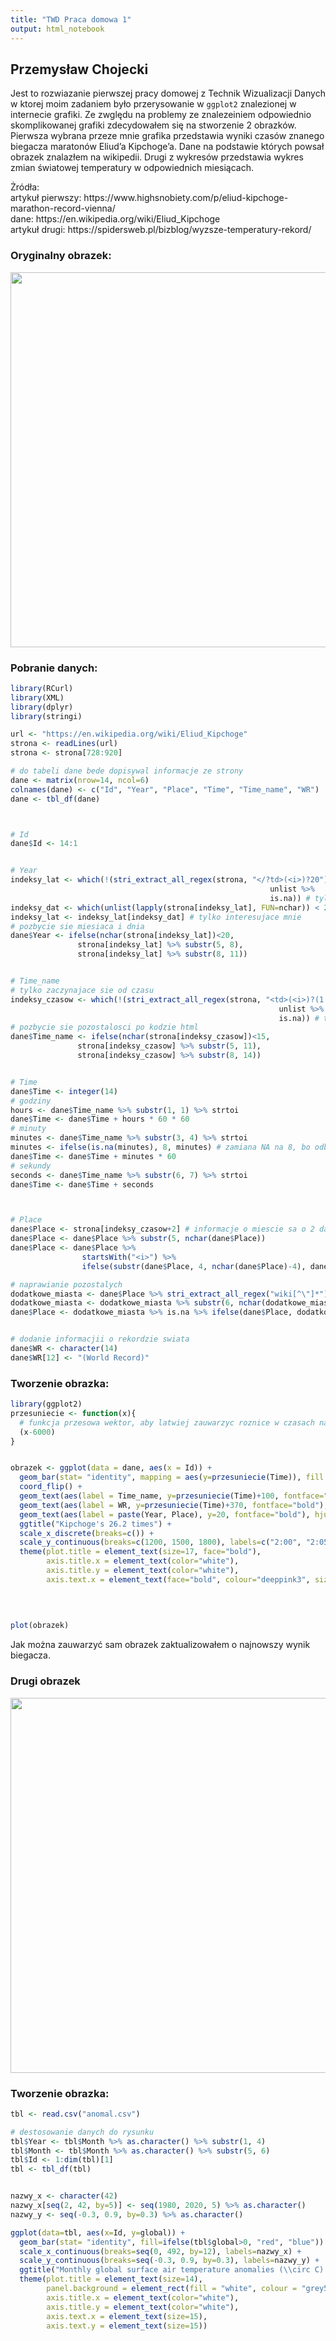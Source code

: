 ```yaml
---
title: "TWD Praca domowa 1"
output: html_notebook
---
```

## Przemysław Chojecki


Jest to rozwiazanie pierwszej pracy domowej z Technik Wizualizacji Danych w ktorej moim zadaniem było przerysowanie w `ggplot2` znalezionej w internecie grafiki. Ze zwględu na problemy ze znalezeiniem odpowiednio skomplikowanej grafiki zdecydowałem się na stworzenie $2$ obrazków. Pierwsza wybrana przeze mnie grafika przedstawia wyniki czasów znanego biegacza maratonów Eliud'a Kipchoge'a. Dane na podstawie których powsał obrazek znalazłem na wikipedii. Drugi z wykresów przedstawia wykres zmian światowej temperatury w odpowiednich miesiącach.\

Żródła:\
artykuł pierwszy: https://www.highsnobiety.com/p/eliud-kipchoge-marathon-record-vienna/ \
dane: https://en.wikipedia.org/wiki/Eliud_Kipchoge \
artykuł drugi: https://spidersweb.pl/bizblog/wyzsze-temperatury-rekord/

### Oryginalny obrazek:\
![](wykres.jpg){width=600px}


### Pobranie danych:
```r
library(RCurl)
library(XML)
library(dplyr)
library(stringi)

url <- "https://en.wikipedia.org/wiki/Eliud_Kipchoge"
strona <- readLines(url)
strona <- strona[728:920]

# do tabeli dane bede dopisywal informacje ze strony
dane <- matrix(nrow=14, ncol=6)
colnames(dane) <- c("Id", "Year", "Place", "Time", "Time_name", "WR")
dane <- tbl_df(dane)



# Id
dane$Id <- 14:1


# Year
indeksy_lat <- which(!(stri_extract_all_regex(strona, "</?td>(<i>)?20") %>%
                                                          unlist %>%
                                                          is.na)) # tylko zaczynajace sie od roku
indeksy_dat <- which(unlist(lapply(strona[indeksy_lat], FUN=nchar)) < 25) # indeksy dat
indeksy_lat <- indeksy_lat[indeksy_dat] # tylko interesujace mnie
# pozbycie sie miesiaca i dnia
dane$Year <- ifelse(nchar(strona[indeksy_lat])<20,
               strona[indeksy_lat] %>% substr(5, 8),
               strona[indeksy_lat] %>% substr(8, 11))


# Time_name
# tylko zaczynajace sie od czasu
indeksy_czasow <- which(!(stri_extract_all_regex(strona, "<td>(<i>)?(1|2):") %>%
                                                            unlist %>%
                                                            is.na)) # tylko zaczynajace sie od roku
# pozbycie sie pozostalosci po kodzie html
dane$Time_name <- ifelse(nchar(strona[indeksy_czasow])<15,
               strona[indeksy_czasow] %>% substr(5, 11),
               strona[indeksy_czasow] %>% substr(8, 14))


# Time
dane$Time <- integer(14)
# godziny
hours <- dane$Time_name %>% substr(1, 1) %>% strtoi
dane$Time <- dane$Time + hours * 60 * 60
# minuty
minutes <- dane$Time_name %>% substr(3, 4) %>% strtoi
minutes <- ifelse(is.na(minutes), 8, minutes) # zamiana NA na 8, bo odbywa sie pomylka # TODO
dane$Time <- dane$Time + minutes * 60
# sekundy
seconds <- dane$Time_name %>% substr(6, 7) %>% strtoi
dane$Time <- dane$Time + seconds



# Place
dane$Place <- strona[indeksy_czasow+2] # informacje o miescie sa o 2 dalej niz o czasie
dane$Place <- dane$Place %>% substr(5, nchar(dane$Place))
dane$Place <- dane$Place %>%
                startsWith("<i>") %>%
                ifelse(substr(dane$Place, 4, nchar(dane$Place)-4), dane$Place) # pozbycie sie <i>

# naprawianie pozostalych
dodatkowe_miasta <- dane$Place %>% stri_extract_all_regex("wiki[^\"]*") %>% unlist # wybor nazwy misat regex'em
dodatkowe_miasta <- dodatkowe_miasta %>% substr(6, nchar(dodatkowe_miasta))        # pozbycie sie pozostalosci
dane$Place <- dodatkowe_miasta %>% is.na %>% ifelse(dane$Place, dodatkowe_miasta)  # wpisanie do tabeli danych


# dodanie informacjii o rekordzie swiata
dane$WR <- character(14)
dane$WR[12] <- "(World Record)"
```


### Tworzenie obrazka:
```r
library(ggplot2)
przesuniecie <- function(x){
  # funkcja przesowa wektor, aby latwiej zauwarzyc roznice w czasach na obrazku
  (x-6000)
}


obrazek <- ggplot(data = dane, aes(x = Id)) + 
  geom_bar(stat= "identity", mapping = aes(y=przesuniecie(Time)), fill = "deeppink3", width=.75) + 
  coord_flip() +
  geom_text(aes(label = Time_name, y=przesuniecie(Time)+100, fontface="bold"), colour="deeppink3", size=3.5) +
  geom_text(aes(label = WR, y=przesuniecie(Time)+370, fontface="bold"), colour="deeppink3", size=3.5) + 
  geom_text(aes(label = paste(Year, Place), y=20, fontface="bold"), hjust=0, colour="white", size = 4.5) +
  ggtitle("Kipchoge's 26.2 times") + 
  scale_x_discrete(breaks=c()) + 
  scale_y_continuous(breaks=c(1200, 1500, 1800), labels=c("2:00", "2:05", "2:10")) +
  theme(plot.title = element_text(size=17, face="bold"),
        axis.title.x = element_text(color="white"),
        axis.title.y = element_text(color="white"),
        axis.text.x = element_text(face="bold", colour="deeppink3", size=10))
  
  
  

plot(obrazek)
```


Jak można zauwarzyć sam obrazek zaktualizowałem o najnowszy wynik biegacza.


### Drugi obrazek
![](obrazek2.png){width=600px}


### Tworzenie obrazka:
```r
tbl <- read.csv("anomal.csv")

# destosowanie danych do rysunku
tbl$Year <- tbl$Month %>% as.character() %>% substr(1, 4)
tbl$Month <- tbl$Month %>% as.character() %>% substr(5, 6)
tbl$Id <- 1:dim(tbl)[1]
tbl <- tbl_df(tbl)


nazwy_x <- character(42)
nazwy_x[seq(2, 42, by=5)] <- seq(1980, 2020, 5) %>% as.character()
nazwy_y <- seq(-0.3, 0.9, by=0.3) %>% as.character()

ggplot(data=tbl, aes(x=Id, y=global)) +
  geom_bar(stat= "identity", fill=ifelse(tbl$global>0, "red", "blue")) +
  scale_x_continuous(breaks=seq(0, 492, by=12), labels=nazwy_x) + 
  scale_y_continuous(breaks=seq(-0.3, 0.9, by=0.3), labels=nazwy_y) + 
  ggtitle("Monthly global surface air temperature anomalies (\\circ C) relative to 1981-2010") + 
  theme(plot.title = element_text(size=14),
        panel.background = element_rect(fill = "white", colour = "grey50"),
        axis.title.x = element_text(color="white"),
        axis.title.y = element_text(color="white"),
        axis.text.x = element_text(size=15),
        axis.text.y = element_text(size=15))

```




